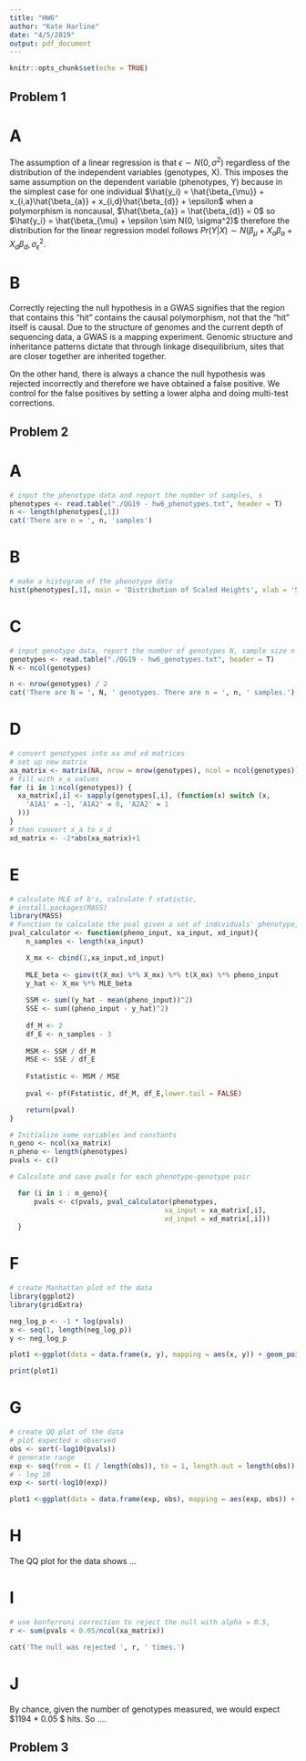 ```yaml
---
title: "HW6"
author: "Kate Harline"
date: "4/5/2019"
output: pdf_document
---
```


```r
knitr::opts_chunk$set(echo = TRUE)
```

## Problem 1
# A

The assumption of a linear regression is that $\epsilon \sim N(0, \sigma^2)$ regardless of the distribution of the independent variables (genotypes, X). This imposes the same assumption on the dependent variable (phenotypes, Y) because in the simplest case for one individual $\hat{y_i} = \hat{\beta_{\mu}} + x_{i,a}\hat{\beta_{a}} + x_{i,d}\hat{\beta_{d}} + \epsilon$ when a polymorphism is noncausal,  $\hat{\beta_{a}} = \hat{\beta_{d}} = 0$ so $\hat{y_i} = \hat{\beta_{\mu} + \epsilon \sim N(0, \sigma^2)$ therefore the distribution for the linear regression model follows $Pr(Y | X) \sim N(\beta_{\mu} + X_{a}{\beta_{a}} + X_{d}\beta_{d}, \sigma^2_{\epsilon}$.

# B

Correctly rejecting the null hypothesis in a GWAS signifies that the region that contains this "hit" contains the causal polymorphism, not that the "hit" itself is causal. Due to the structure of genomes and the current depth of sequencing data, a GWAS is a mapping experiment. Genomic structure and inheritance patterns dictate that through linkage disequilibrium, sites that are closer together are inherited together. 

On the other hand, there is always a chance the null hypothesis was rejected incorrectly and therefore we have obtained a false positive. We control for the false positives by setting a lower alpha and doing multi-test corrections. 

## Problem 2

# A
```r
# input the phenotype data and report the number of samples, s
phenotypes <- read.table("./QG19 - hw6_phenotypes.txt", header = T)
n <- length(phenotypes[,1])
cat('There are n = ', n, 'samples')
```

# B
```r
# make a histogram of the phenotype data
hist(phenotypes[,1], main = 'Distribution of Scaled Heights', xlab = 'Scaled Height')
```

# C
```r
# input genotype data, report the number of genotypes N, sample size n
genotypes <- read.table("./QG19 - hw6_genotypes.txt", header = T)
N <- ncol(genotypes)

n <- nrow(genotypes) / 2
cat('There are N = ', N, ' genotypes. There are n = ', n, ' samples.')
```

# D
```r
# convert genotypes into xa and xd matrices
# set up new matrix
xa_matrix <- matrix(NA, nrow = nrow(genotypes), ncol = ncol(genotypes))
# fill with x_a values
for (i in 1:ncol(genotypes)) {
  xa_matrix[,i] <- sapply(genotypes[,i], (function(x) switch (x,
    'A1A1' = -1, 'A1A2' = 0, 'A2A2' = 1
  )))
}
# then convert x_a to x_d
xd_matrix <- -2*abs(xa_matrix)+1

```

# E
```r
# calculate MLE of b's, calculate f statistic, 
# install.packages(MASS)
library(MASS)
# Function to calculate the pval given a set of individuals' phenotype, and genotype encodings.
pval_calculator <- function(pheno_input, xa_input, xd_input){
    n_samples <- length(xa_input)

    X_mx <- cbind(1,xa_input,xd_input)
    
    MLE_beta <- ginv(t(X_mx) %*% X_mx) %*% t(X_mx) %*% pheno_input
    y_hat <- X_mx %*% MLE_beta
  
    SSM <- sum((y_hat - mean(pheno_input))^2)
    SSE <- sum((pheno_input - y_hat)^2)
  
    df_M <- 2
    df_E <- n_samples - 3 
  
    MSM <- SSM / df_M
    MSE <- SSE / df_E
    
    Fstatistic <- MSM / MSE
  
    pval <- pf(Fstatistic, df_M, df_E,lower.tail = FALSE)

    return(pval)
}

# Initialize some variables and constants
n_geno <- ncol(xa_matrix)
n_pheno <- length(phenotypes)
pvals <- c()

# Calculate and save pvals for each phenotype-genotype pair

  for (i in 1 : n_geno){
      pvals <- c(pvals, pval_calculator(phenotypes, 
                                      xa_input = xa_matrix[,i], 
                                      xd_input = xd_matrix[,i]))
  }


```

# F
```r
# create Manhattan plot of the data
library(ggplot2)
library(gridExtra)

neg_log_p <- -1 * log(pvals)
x <- seq(1, length(neg_log_p))
y <- neg_log_p

plot1 <-ggplot(data = data.frame(x, y), mapping = aes(x, y)) + geom_point() + geom_hline(yintercept=-log(0.05), col='blue') + labs(x = 'Genomic Position', y= '-log(p)', title = 'GWA Hits') + ylim(0,30)

print(plot1)
```

# G
```r
# create QQ plot of the data
# plot expected v observed
obs <- sort(-log10(pvals))
# generate range
exp <- seq(from = (1 / length(obs)), to = 1, length.out = length(obs))
# - log 10
exp <- sort(-log10(exp))

plot1 <-ggplot(data = data.frame(exp, obs), mapping = aes(exp, obs)) + geom_point() +  labs(title = 'QQ Plot for Scaled Heights') 
```

# H
The QQ plot for the data shows ...

# I 
```r
# use bonferroni correction to reject the null with alpha = 0.5, 
r <- sum(pvals < 0.05/ncol(xa_matrix))

cat('The null was rejected ', r, ' times.')
```

# J 
By chance, given the number of genotypes measured, we would expect $1194 * 0.05 \approx 60 $ hits. So ....

## Problem 3